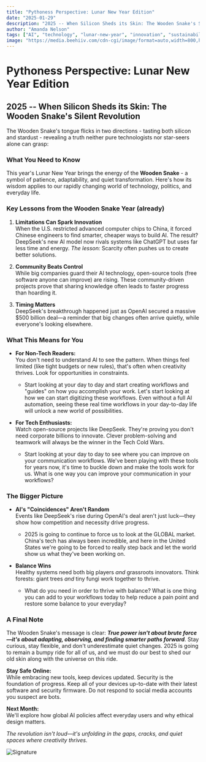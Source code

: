 ```yaml
---
title: "Pythoness Perspective: Lunar New Year Edition"
date: "2025-01-29"
description: "2025 -- When Silicon Sheds its Skin: The Wooden Snake's Silent Revolution. Exploring the intersection of technology, tradition, and transformation in the Year of the Wooden Snake."
author: "Amanda Nelson"
tags: ["AI", "technology", "lunar-new-year", "innovation", "sustainability"]
image: "https://media.beehiiv.com/cdn-cgi/image/format=auto,width=800,height=421,fit=scale-down,onerror=redirect/uploads/asset/file/8858eb34-1a98-4def-a6eb-4fa9e670c764/Pythoness_Perspective.png"
---
```


# Pythoness Perspective: Lunar New Year Edition

## 2025 -- When Silicon Sheds its Skin: The Wooden Snake's Silent Revolution

The Wooden Snake's tongue flicks in two directions - tasting both silicon and stardust - revealing a truth neither pure technologists nor star-seers alone can grasp:

### **What You Need to Know**

This year's Lunar New Year brings the energy of the **Wooden Snake** - a symbol of patience, adaptability, and quiet transformation. Here's how its wisdom applies to our rapidly changing world of technology, politics, and everyday life.

### **Key Lessons from the Wooden Snake Year (already)**

1. **Limitations Can Spark Innovation**  
When the U.S. restricted advanced computer chips to China, it forced Chinese engineers to find smarter, cheaper ways to build AI. The result? DeepSeek's new AI model now rivals systems like ChatGPT but uses far less time and energy. _The lesson:_ Scarcity often pushes us to create better solutions.

2. **Community Beats Control**  
While big companies guard their AI technology, open-source tools (free software anyone can improve) are rising. These community-driven projects prove that sharing knowledge often leads to faster progress than hoarding it.

3. **Timing Matters**  
DeepSeek's breakthrough happened just as OpenAI secured a massive $500 billion deal—a reminder that big changes often arrive quietly, while everyone's looking elsewhere.

### **What This Means for You**

* **For Non-Tech Readers:**  
You don't need to understand AI to see the pattern. When things feel limited (like tight budgets or new rules), that's often when creativity thrives. Look for opportunities in constraints.  
   * Start looking at your day to day and start creating workflows and "guides" on how you accomplish your work. Let's start looking at how we can start digitizing these workflows. Even without a full AI automation, seeing these real time workflows in your day-to-day life will unlock a new world of possibilities.

* **For Tech Enthusiasts:**  
Watch open-source projects like DeepSeek. They're proving you don't need corporate billions to innovate. Clever problem-solving and teamwork will always be the winner in the Tech Cold Wars.  
   * Start looking at your day to day to see where you can improve on your communication workflows. We've been playing with these tools for years now, it's time to buckle down and make the tools work for us. What is one way you can improve your communication in your workflows?

### **The Bigger Picture**

* **AI's "Coincidences" Aren't Random**  
Events like DeepSeek's rise during OpenAI's deal aren't just luck—they show how competition and necessity drive progress.  
   * 2025 is going to continue to force us to look at the GLOBAL market. China's tech has always been incredible, and here in the United States we're going to be forced to really step back and let the world show us what they've been working on.

* **Balance Wins**  
Healthy systems need both big players _and_ grassroots innovators. Think forests: giant trees _and_ tiny fungi work together to thrive.  
   * What do you need in order to thrive with balance? What is one thing you can add to your workflows today to help reduce a pain point and restore some balance to your everyday?

### **A Final Note**

The Wooden Snake's message is clear: **_True power isn't about brute force—it's about adapting, observing, and finding smarter paths forward_**. Stay curious, stay flexible, and don't underestimate quiet changes. 2025 is going to remain a bumpy ride for all of us, and we must do our best to shed our old skin along with the universe on this ride.

**Stay Safe Online:**  
While embracing new tools, keep devices updated. Security is the foundation of progress. Keep all of your devices up-to-date with their latest software and security firmware. Do not respond to social media accounts you suspect are bots.

**Next Month:**  
We'll explore how global AI policies affect everyday users and why ethical design matters.

_The revolution isn't loud—it's unfolding in the gaps, cracks, and quiet spaces where creativity thrives._ 

<div style={{ textAlign: 'right' }}>
<img src="https://media.beehiiv.com/cdn-cgi/image/fit=scale-down,format=auto,onerror=redirect,quality=80/uploads/asset/file/5abd08ee-bc4d-49f0-9303-3d5d75ef4359/email_signatures.png?t=1742411231" alt="Signature" style={{ width: '20%' }} />
</div> 